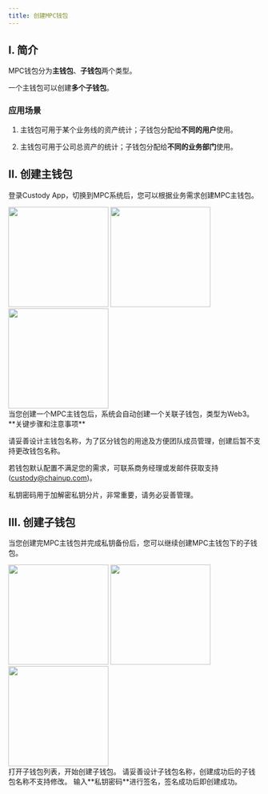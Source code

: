 ```yaml
---
title: 创建MPC钱包
---
```


## I. 简介

MPC钱包分为**主钱包**、**子钱包**两个类型。

一个主钱包可以创建**多个子钱包**。

### 应用场景

1. 主钱包可用于某个业务线的资产统计；子钱包分配给**不同的用户**使用。

2. 主钱包可用于公司总资产的统计；子钱包分配给**不同的业务部门**使用。


## II. 创建主钱包

登录Custody App，切换到MPC系统后，您可以根据业务需求创建MPC主钱包。

<div className="w-full flex items-center justify-center">
    <CardGroup cols={3}>
        <img src="/images/quickstart/mpc-main1_cn.png" width="200"/>
        <img src="/images/quickstart/mpc-main3_cn.png" width="200"/>
        <img src="/images/quickstart/mpc-main5_cn.png" width="200"/>
    </CardGroup>
</div>


<Note>
当您创建一个MPC主钱包后，系统会自动创建一个关联子钱包，类型为Web3。
</Note>


<Warning>
**关键步骤和注意事项**

请妥善设计主钱包名称，为了区分钱包的用途及方便团队成员管理，创建后暂不支持更改钱包名称。

若钱包默认配置不满足您的需求，可联系商务经理或发邮件获取支持(custody@chainup.com)。

私钥密码用于加解密私钥分片，非常重要，请务必妥善管理。
</Warning>



## III. 创建子钱包

当您创建完MPC主钱包并完成私钥备份后，您可以继续创建MPC主钱包下的子钱包。

<div className="w-full flex items-center justify-center">
    <CardGroup cols={3}>
        <img src="/images/quickstart/mpc-sub3_cn.png" width="200"/>
        <img src="/images/quickstart/mpc-sub5_cn.png" width="200"/>
        <img src="/images/quickstart/mpc-sub6_cn.png" width="200"/>
    </CardGroup>
</div>


<Steps>
<Step title="选择目标主钱包">
    打开子钱包列表，开始创建子钱包。
<Warning>
请妥善设计子钱包名称，创建成功后的子钱包名称不支持修改。
</Warning>

</Step>
<Step title="私钥签名创建">
    输入**私钥密码**进行签名，签名成功后即创建成功。
</Step>
</Steps>

